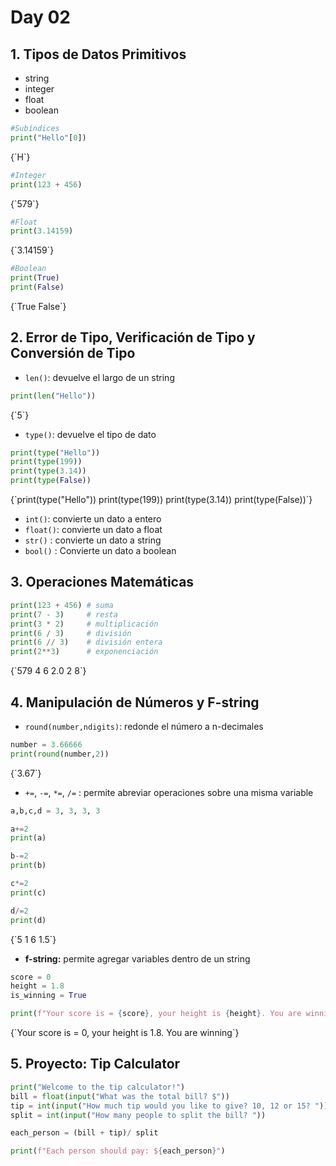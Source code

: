 # Day 02

## 1. Tipos de Datos Primitivos

- string
- integer
- float
- boolean

```python
#Subíndices
print("Hello"[0])
```
<TerminalOutput withBg>
{`H`}
</TerminalOutput>

```python
#Integer
print(123 + 456)
```
<TerminalOutput withBg>
{`579`}
</TerminalOutput>

```python
#Float
print(3.14159)
```
<TerminalOutput withBg>
{`3.14159`}
</TerminalOutput>

```python
#Boolean
print(True)
print(False)
```
<TerminalOutput withBg>
{`True
False`}
</TerminalOutput>

## 2. Error de Tipo, Verificación de Tipo y Conversión de Tipo

- `len()`: devuelve el largo de un string

```python
print(len("Hello"))
```
<TerminalOutput withBg>
{`5`}
</TerminalOutput>

- `type()`: devuelve el tipo de dato

```python
print(type("Hello"))
print(type(199))
print(type(3.14))
print(type(False))
```
<TerminalOutput withBg>
{`print(type("Hello"))
print(type(199))
print(type(3.14))
print(type(False))`}
</TerminalOutput>

- `int()`: convierte un dato a entero
- `float()`: convierte un dato a float
- `str()` : convierte un dato a string
- `bool()` : Convierte un dato a boolean

## 3. Operaciones Matemáticas

```python
print(123 + 456) # suma
print(7 - 3)     # resta
print(3 * 2)     # multiplicación
print(6 / 3)     # división
print(6 // 3)    # división entera
print(2**3)      # exponenciación
```
<TerminalOutput withBg>
{`579
4
6
2.0
2
8`}
</TerminalOutput>

## 4. Manipulación de Números y F-string

- `round(number,ndigits)`: redonde el número a n-decimales

```python
number = 3.66666
print(round(number,2))
```
<TerminalOutput withBg>
{`3.67`}
</TerminalOutput>

- `+=`, `-=`, `*=`, `/=` : permite abreviar operaciones sobre una misma variable

```python
a,b,c,d = 3, 3, 3, 3

a+=2
print(a)

b-=2
print(b)

c*=2
print(c)

d/=2
print(d)
```
<TerminalOutput withBg>
{`5
1
6
1.5`}
</TerminalOutput>

- **f-string:** permite agregar variables dentro de un string

```python
score = 0
height = 1.8
is_winning = True

print(f"Your score is = {score}, your height is {height}. You are winning")
```
<TerminalOutput withBg>
{`Your score is = 0, your height is 1.8. You are winning`}
</TerminalOutput>

## 5. Proyecto: Tip Calculator

```python
print("Welcome to the tip calculator!")
bill = float(input("What was the total bill? $"))
tip = int(input("How much tip would you like to give? 10, 12 or 15? "))
split = int(input("How many people to split the bill? "))

each_person = (bill + tip)/ split

print(f"Each person should pay: ${each_person}")
```